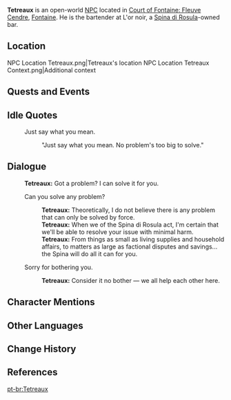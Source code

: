 {{Meta
<!-- Remove this template after adding the missing info -->
|missing_NPC_profile  = yes
}}
{{Character Infobox
|type             = Open-World NPC
|image            = NPC Tetreaux.png
|realname         = <!-- Optional, if different from in-game name -->
|deceased         = <!-- Past (for deceased prior to events of the game) or free response -->
|region           = Fontaine
|location         = Fontaine
|affiliation      = Spina di Rosula
|title            = Bartender

|ancestry         = <!-- Clan/family -->
|father           = 
|mother           = 
|spouse           = 
|sibling          = 
|child            = 
|relative         = 

|voiceEN          = 
|voiceCN          = 
|voiceJP          = [https://www.81produce.co.jp/dcms_plusdb/index.php/item?cell003=%E3%81%95%E8%A1%8C&cell029=%E7%94%B7%E6%80%A7&keyword=&cell028=&cell004=&name=%E7%AC%B9%E6%9C%AC%E3%80%80%E7%9B%B4%E8%B5%B7&id=430&label=1 Sasamoto Naoki ({{ja|笹本 直起}})]<ref name="Sasamoto Naoki">Twitter: [https://twitter.com/NAOKi090788/status/1707341593332855077 JP VA Self Announcement] ([https://web.archive.org/web/20231007233711/https://twitter.com/NAOKi090788/status/1707341593332855077 Archived])</ref>
|voiceKR          = 
|dialoguereward   = 
}}
'''Tetreaux''' is an open-world [[NPC]] located in [[Court of Fontaine: Fleuve Cendre]], [[Fontaine]]. He is the bartender at L'or noir, a [[Spina di Rosula]]-owned bar.

==Location==
<gallery>
NPC Location Tetreaux.png|Tetreaux's location
NPC Location Tetreaux Context.png|Additional context
</gallery>
<!--
==Profile==
''(To be added.)''

===Appearance===
''(To be added.)''
-->
==Quests and Events==
{{Quests and Events}}

==Idle Quotes==
{{Dialogue Start}}
: {{DIcon|Idle}} Just say what you mean.
:: {{A|VO Tetreaux 01.ogg}} "Just say what you mean. No problem's too big to solve."
{{Dialogue End}}

==Dialogue==
{{Dialogue Start}}
:'''Tetreaux:''' Got a problem? I can solve it for you.
:{{DIcon}} Can you solve any problem?
::'''Tetreaux:''' Theoretically, I do not believe there is any problem that can only be solved by force.
::'''Tetreaux:''' When we of the Spina di Rosula act, I'm certain that we'll be able to resolve your issue with minimal harm.
::'''Tetreaux:''' From things as small as living supplies and household affairs, to matters as large as factional disputes and savings... the Spina will do all it can for you.
:{{DIcon}} Sorry for bothering you.
::'''Tetreaux:''' Consider it no bother &mdash; we all help each other here.
{{Dialogue End}}
<!--
==Event Dialogue==
===Event Name===
{{Dialogue Start}}
:'''{{subst:PAGENAME}}:'''
{{Dialogue End}}
-->
==Character Mentions==
{{Character Mentions}}

==Other Languages==
{{Other Languages|default_hidden=1
|en      = Tetreaux
|zhs     = 泰托
|zhs_rm  = Tàituō
|zht     = 泰托
|zht_rm  = Tàituō
|ja      = テトロー
|ja_rm   = Tetoroo
|ko      = 테토
|es      = Tetreaux
|fr      = Tetreaux
|ru      = Тетро
|th      = Tetreaux
|vi      = Tetreaux
|de      = Tetreaux
|id      = Tetreaux
|pt      = Tetreaux
|tr      = Tetreaux
|it      = Tetreaux
}}

==Change History==
{{Change History|4.0}}

==References==
{{Reflist}}

[[pt-br:Tetreaux]]